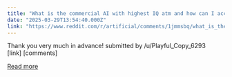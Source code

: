 ```yaml
---
title: "What is the commercial AI with highest IQ atm and how can I access it?"
date: "2025-03-29T13:54:40.000Z"
link: "https://www.reddit.com/r/artificial/comments/1jmmsbq/what_is_the_commercial_ai_with_highest_iq_atm_and/"
---
```


Thank you very much in advance!
    submitted by    /u/Playful_Copy_6293  
 [link]   [comments]

[Read more](https://www.reddit.com/r/artificial/comments/1jmmsbq/what_is_the_commercial_ai_with_highest_iq_atm_and/)

